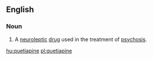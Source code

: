 ==English==
{{wikipedia}}

===Noun===
{{en-noun|-}}

# A [[neuroleptic]] [[drug]] used in the treatment of [[psychosis]].

[[hu:quetiapine]]
[[pl:quetiapine]]